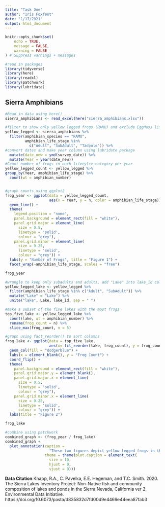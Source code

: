 ```yaml
---
title: "Task One"
author: "Iris Foxfoot"
date: "1/17/2021"
output: html_document
---
```


```r
knitr::opts_chunk$set(
	echo = TRUE,
	message = FALSE,
	warning = FALSE
) # Suppress warnings + messages

#read in packages
library(tidyverse)
library(here)
library(readxl)
library(patchwork)
library(lubridate)
```

## Sierra Amphibians

```r
#Read in data using here()
sierra_amphibians <- read_excel(here("sierra_amphibians.xlsx"))

#filter to show only yellow legged frogs (RAMU) and exclude EggMass lifestage
yellow_legged <- sierra_amphibians %>% 
  filter(amphibian_species == "RAMU", 
         amphibian_life_stage %in% 
           c("Adult", "SubAdult", "Tadpole")) %>%
#convert dates and make year column using lubridate package
  mutate(date_new = ymd(survey_date)) %>%
  mutate(Year = year(date_new))
#Count number of frogs in each lifecylce category per year
yellow_legged_count <- yellow_legged %>%  
group_by(Year, amphibian_life_stage) %>%
  count(wt = amphibian_number)


#graph counts using ggplot2
frog_year <- ggplot(data = yellow_legged_count, 
                    aes(x = Year, y = n, color = amphibian_life_stage)) + 
  geom_line() + 
  theme(
    legend.position = "none",
    panel.background = element_rect(fill = "white"), 
    panel.grid.major = element_line(
      size = 0.5, 
      linetype = 'solid', 
      colour = "grey"), 
    panel.grid.minor = element_line(
      size = 0.25, 
      linetype = 'solid', 
      colour = "grey")) + 
  labs(y = "Number of Frogs", title = "Figure 1") + 
  facet_wrap(~amphibian_life_stage, scales = "free")

frog_year

```

```r
#wrangle to keep only subadults and adults, add "Lake" into lake_id col
yellow_legged_lake <- yellow_legged %>%
  filter(amphibian_life_stage %in% c("Adult", "SubAdult")) %>% 
  mutate("Lake" = "Lake") %>% 
  unite("lake", Lake, lake_id, sep = " ")

#make a subset of the five lakes with the most frogs
top_five_lake <- yellow_legged_lake %>% 
  count(lake, wt = amphibian_number) %>% 
  rename(frog_count = n) %>% 
  slice_max(frog_count, n = 5)

#graph using fact_reorder() to sort columns
frog_lake <- ggplot(data = top_five_lake, 
                    aes(x= fct_reorder(lake, frog_count), y = frog_count)) + 
  geom_col(fill = "dodgerblue") + 
  labs(x = element_blank(), y = "Frog Count") + 
  coord_flip() + 
  theme(
    panel.background = element_rect(fill = "white"), 
    panel.grid.major.y = element_blank(), 
    panel.grid.major.x = element_line(
      size = 0.5, 
      linetype = 'solid', 
      colour = "grey"), 
    panel.grid.minor.x = element_line(
      size = 0.25, 
      linetype = 'solid', 
      colour = "grey")) + 
  labs(title = "Figure 2")

frog_lake
```

```r
#combine using patchwork
combined_graph <- (frog_year / frog_lake)
combined_graph + 
  plot_annotation(caption = 
                    "These two figures depict yellow-legged frogs in the southern sierra nevada. Figure 1 shows the total number of yellow-legged frogs in the study per year \nand broken up by life stage. Figure 2 shows the top five lakes with the most subadult and adult yellow-legged frogs. The data was collected in the southern \nsierra nevada from 1995-2002 (Napp et al.)", 
                  theme = theme(plot.caption = element_text(
                    size = 10, 
                    hjust = 0, 
                    vjust = 0)))
```

**Data Citation** Knapp, R.A., C. Pavelka, E.E. Hegeman, and T.C. Smith. 2020. The Sierra Lakes Inventory Project: Non-Native fish and community composition of lakes and ponds in the Sierra Nevada, California ver 2. Environmental Data Initiative. https://doi.org/10.6073/pasta/d835832d7fd00d9e4466e44eea87fab3

